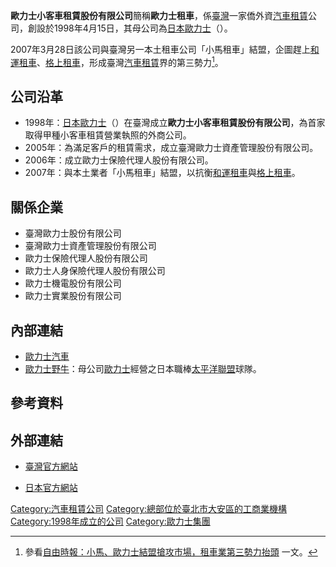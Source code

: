 {{Infobox Company 
| company_name = 歐力士小客車租賃股份有限公司
| company_name_en = Orix Auto Leasing Taiwan Corporation
| company_logo = [[File:Orix-Corp-logo.gif|200px]]
| company_type = [[私人公司|私人公司]]
| market_information = 
| foundation = 1998年4月15日
| location = {{TWN}}[[臺北市|臺北市]][[大安區_(臺北市)|大安區]][[復興南路|復興南路]]一段303號9樓
| zip_code = 10665
| telephone_no = +886-2-2755-2055 
| chairman = 加藤匠
| industry = 汽車租賃業
| products = 汽車租賃
| capital = [[新臺幣|新臺幣]]1億元（2011年7月）
| company_slogan = 
| revenue = 
| operating_income = 
| net_income = 
| num_employees = 
| parent = [[歐力士|歐力士]]
| subsid = 
| homepage = http://www.orixauto.com.tw/
| footnotes = 
}}

{{主條目消歧義|'''歐力士小客車租賃股份有限公司'''係由日本[[歐力士|歐力士]]在臺灣投資成立的，至於後者在日本成立的同性質公司，請參見另一條目'''[[歐力士汽車|歐力士汽車]]'''。}}
'''歐力士小客車租賃股份有限公司'''簡稱'''歐力士租車'''，係[[臺灣|臺灣]]一家僑外資[[汽車租賃|汽車租賃]]公司，創設於1998年4月15日，其母公司為[[日本|日本]][[歐力士|歐力士]]（{{lang-ja|オリックス株式会社}}）。

2007年3月28日該公司與臺灣另一本土租車公司「小馬租車」結盟，企圖趕上[[和運租車|和運租車]]、[[格上租車|格上租車]]，形成臺灣[[汽車租賃|汽車租賃]]界的第三勢力<ref>參看[http://www.libertytimes.com.tw/2007/new/mar/28/today-e8.htm 自由時報：小馬、歐力士結盟搶攻市場，租車業第三勢力抬頭] {{Wayback|url=http://www.libertytimes.com.tw/2007/new/mar/28/today-e8.htm |date=20120913150301 }}一文。</ref>。

== 公司沿革 ==
* 1998年：[[日本|日本]][[歐力士|歐力士]]（{{lang-ja|オリックス株式会社}}）在臺灣成立'''歐力士小客車租賃股份有限公司'''，為首家取得甲種小客車租賃營業執照的外商公司。
* 2005年：為滿足客戶的租賃需求，成立臺灣歐力士資產管理股份有限公司。
* 2006年：成立歐力士保險代理人股份有限公司。
* 2007年：與本土業者「小馬租車」結盟，以抗衡[[和運租車|和運租車]]與[[格上租車|格上租車]]。

== 關係企業 ==
* 臺灣歐力士股份有限公司
* 臺灣歐力士資產管理股份有限公司
* 歐力士保險代理人股份有限公司
* 歐力士人身保險代理人股份有限公司
* 歐力士機電股份有限公司
* 歐力士實業股份有限公司

== 內部連結 ==
* [[歐力士汽車|歐力士汽車]]
* [[歐力士野牛|歐力士野牛]]：母公司[[歐力士|歐力士]]經營之日本職棒[[太平洋聯盟|太平洋聯盟]]球隊。

== 參考資料 ==
{{reflist}}

== 外部連結 ==
* [http://www.orixauto.com.tw/ 臺灣官方網站] {{Wayback|url=http://www.orixauto.com.tw/ |date=20111025170702 }}
* {{ja}}[http://www.orix.co.jp/auto/ 日本官方網站] {{Wayback|url=http://www.orix.co.jp/auto/ |date=20111028022217 }}

{{Vehicle rental brands}}

[[Category:汽車租賃公司|Category:汽車租賃公司]]
[[Category:總部位於臺北市大安區的工商業機構|Category:總部位於臺北市大安區的工商業機構]]
[[Category:1998年成立的公司|Category:1998年成立的公司]]
[[Category:歐力士集團|Category:歐力士集團]]